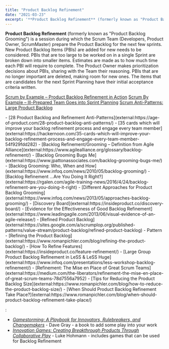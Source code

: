 ```yaml
---
title: "Product Backlog Refinement"
date: "2021-03-23"
excerpt: '**Product Backlog Refinement** (formerly known as "Product Backlog Grooming") is a session'
---
```


**Product Backlog Refinement** (formerly known as "Product Backlog Grooming") is a session during which the Scrum Team (Developers, Product Owner, ScrumMaster) prepare the Product Backlog for the next few sprints. New Product Backlog Items (PBIs) are added for new needs to be considered. PBIs that are too large to be worked on in a single Sprint are broken down into smaller items. Estimates are made as to how much time each PBI will require to complete. The Product Owner makes prioritization decisions about PBIs, sharing with the Team their reasoning. PBIs that are no longer important are deleted, making room for new ones. The items that are candidates for the next Sprint Planning have their initial acceptance criteria written.

[Scrum by Example – Product Backlog Refinement in Action](/blog/scrum-product-backlog-refinement)
[Scrum By Example – Ill-Prepared Team Goes into Sprint Planning](/blog/the-scrummaster-tales)
[Scrum Anti-Patterns: Large Product Backlog](external:https://resources.scrumalliance.org/Article/scrum-anti-patterns-large-product-backlog)

<HighlightBox heading="Resource Links" variant="resourceLinks">
- [28 Product Backlog and Refinement Anti-Patterns](external:https://age-of-product.com/28-product-backlog-anti-patterns/)
- [35 cards which will improve your backlog refinement process and engage every team member](external:https://hackernoon.com/35-cards-which-will-improve-your-backlog-refinement-process-and-engage-every-team-member-54f929fdd282)
- [Backlog Refinement/Grooming – Definition from Agile Alliance](external:https://www.agilealliance.org/glossary/backlog-refinement/)
- [Backlog Grooming Bugs Me](external:https://www.jpattonassociates.com/backlog-grooming-bugs-me/)
- [Backlog Grooming: Who, When and How](external:https://www.infoq.com/news/2010/05/backlog-grooming/)
- [Backlog Refinement …Are You Doing It Right?](external:https://rgalen.com/agile-training-news/2016/4/24/backlog-refinement-are-you-doing-it-right)
- [Different Approaches for Product Backlog Grooming](external:https://www.infoq.com/news/2013/05/approaches-backlog-grooming/)
- [Discovery Board](external:https://insideproduct.co/discovery-board/)
- [Evidence for the Effectiveness of Good Backlog Refinement](external:https://www.leadingagile.com/2013/06/visual-evidence-of-an-agile-release/)
- [Refined Product Backlog](external:https://sites.google.com/a/scrumplop.org/published-patterns/value-stream/product-backlog/refined-product-backlog) - Pattern
- [Refining the Product Backlog](external:https://www.romanpichler.com/blog/refining-the-product-backlog/)
- [How To Refine Features](external:https://insideproduct.co/feature-refinement/)
- [Large Group Product Backlog Refinement in LeSS & LeSS Huge](external:https://www.infoq.com/presentations/less-workshop-backlog-refinement/)
- [Refinement: The Mise en Place of Great Scrum Teams](external:https://medium.com/the-liberators/refinement-the-mise-en-place-of-great-scrum-teams-78d7556a7952)
- [Tips for Reducing the Product Backlog Size](external:https://www.romanpichler.com/blog/how-to-reduce-the-product-backlog-size/)
- [When Should Product Backlog Refinement Take Place?](external:https://www.romanpichler.com/blog/when-should-product-backlog-refinement-take-place/)
</HighlightBox>

<HighlightBox heading="Related Books" variant="relatedBooks">:

- [_Gamestorming: A Playbook for Innovators, Rulebreakers, and Changemakers_](external:https://www.amazon.com/Gamestorming-Playbook-Innovators-Rulebreakers-Changemakers/dp/0596804172/&tag=notesfromatoo-20/) - Dave Gray - a book to add some play into your work
- [_Innovation Games: Creating Breakthrough Products Through Collaborative Play_](external:https://www.amazon.com/Innovation-Games-Creating-Breakthrough-Collaborative/dp/0321437292/&tag=notesfromatoo-20/) - Luke Hohmann - includes games that can be used for Backlog Refinement
</HighlightBox>
